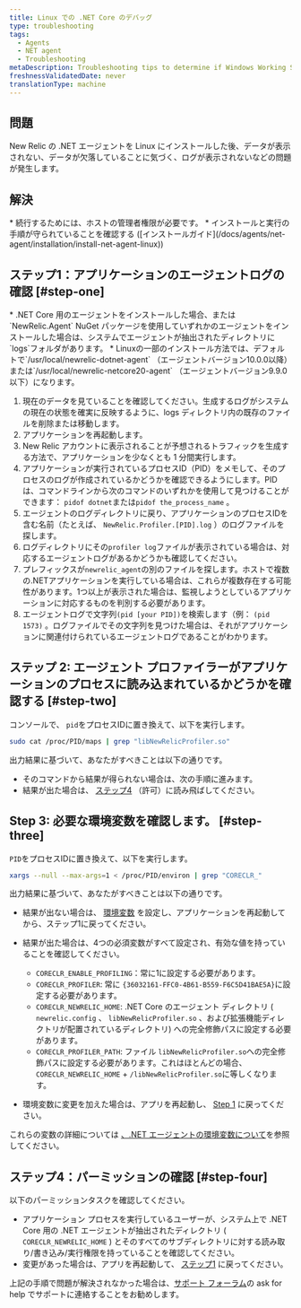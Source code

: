 ```yaml
---
title: Linux での .NET Core のデバッグ
type: troubleshooting
tags:
  - Agents
  - NET agent
  - Troubleshooting
metaDescription: Troubleshooting tips to determine if Windows Working Set memory usage is a concern after you install New Relic's .NET agent for your app.
freshnessValidatedDate: never
translationType: machine
---
```


## 問題

New Relic の .NET エージェントを Linux にインストールした後、データが表示されない、データが欠落していることに気づく、ログが表示されないなどの問題が発生します。

## 解決

<Callout variant="important">
  * 続行するためには、ホストの管理者権限が必要です。
  * インストールと実行の手順が守られていることを確認する ([インストールガイド](/docs/agents/net-agent/installation/install-net-agent-linux))
</Callout>

## ステップ1：アプリケーションのエージェントログの確認 [#step-one]

<Callout variant="tip">
  * .NET Core 用のエージェントをインストールした場合、または`NewRelic.Agent` NuGet パッケージを使用していずれかのエージェントをインストールした場合は、システムでエージェントが抽出されたディレクトリに`logs`フォルダがあります。
  * Linuxの一部のインストール方法では、デフォルトで`/usr/local/newrelic-dotnet-agent` （エージェントバージョン10.0.0以降）または`/usr/local/newrelic-netcore20-agent` （エージェントバージョン9.9.0以下）になります。
</Callout>

1. 現在のデータを見ていることを確認してください。生成するログがシステムの現在の状態を確実に反映するように、logs ディレクトリ内の既存のファイルを削除または移動します。
2. アプリケーションを再起動します。
3. New Relic アカウントに表示されることが予想されるトラフィックを生成する方法で、アプリケーションを少なくとも 1 分間実行します。
4. アプリケーションが実行されているプロセスID（PID）をメモして、そのプロセスのログが作成されているかどうかを確認できるようにします。PIDは、コマンドラインから次のコマンドのいずれかを使用して見つけることができます： `pidof dotnet`または`pidof the_process_name` 。
5. エージェントのログディレクトリに戻り、アプリケーションのプロセスIDを含む名前（たとえば、 `NewRelic.Profiler.[PID].log` ）のログファイルを探します。
6. ログディレクトリにその`profiler log`ファイルが表示されている場合は、対応するエージェントログがあるかどうかも確認してください。
7. プレフィックスが`newrelic_agent`の別のファイルを探します。ホストで複数の.NETアプリケーションを実行している場合は、これらが複数存在する可能性があります。1つ以上が表示された場合は、監視しようとしているアプリケーションに対応するものを判別する必要があります。
8. エージェントログで文字列`(pid [your PID])`を検索します（例： `(pid 1573)` 。ログファイルでその文字列を見つけた場合は、それがアプリケーションに関連付けられているエージェントログであることがわかります。

## ステップ 2: エージェント プロファイラーがアプリケーションのプロセスに読み込まれているかどうかを確認する [#step-two]

コンソールで、 `pid`をプロセスIDに置き換えて、以下を実行します。

```bash
sudo cat /proc/PID/maps | grep "libNewRelicProfiler.so"
```

出力結果に基づいて、あなたがすべきことは以下の通りです。

* そのコマンドから結果が得られない場合は、次の手順に進みます。
* 結果が出た場合は、 [ステップ4](#step-four) （許可）に読み飛ばしてください。

## Step 3: 必要な環境変数を確認します。 [#step-three]

`PID`をプロセスIDに置き換えて、以下を実行します。

```bash
xargs --null --max-args=1 < /proc/PID/environ | grep "CORECLR_"
```

出力結果に基づいて、あなたがすべきことは以下の通りです。

* 結果が出ない場合は、 [環境変数](https://discuss.newrelic.com/t/relic-solution-net-core-agent-required-environment-variables/68972) を設定し、アプリケーションを再起動してから、ステップ1に戻ってください。

* 結果が出た場合は、4つの必須変数がすべて設定され、有効な値を持っていることを確認してください。

  * `CORECLR_ENABLE_PROFILING`：常に1に設定する必要があります。
  * `CORECLR_PROFILER`: 常に `{36032161-FFC0-4B61-B559-F6C5D41BAE5A}`に設定する必要があります。
  * `CORECLR_NEWRELIC_HOME`: .NET Core のエージェント ディレクトリ ( `newrelic.config` 、 `libNewRelicProfiler.so` 、および拡張機能ディレクトリが配置されているディレクトリ) への完全修飾パスに設定する必要があります。
  * `CORECLR_PROFILER_PATH`: ファイル `libNewRelicProfiler.so`への完全修飾パスに設定する必要があります。これはほとんどの場合、 `CORECLR_NEWRELIC_HOME` + `/libNewRelicProfiler.so`に等しくなります。

* 環境変数に変更を加えた場合は、アプリを再起動し、 [Step 1](#step-one) に戻ってください。

これらの変数の詳細については [、.NET エージェントの環境変数について](/docs/apm/agents/net-agent/other-installation/understanding-net-agent-environment-variables/)を参照してください。

## ステップ4：パーミッションの確認 [#step-four]

以下のパーミッションタスクを確認してください。

* アプリケーション プロセスを実行しているユーザーが、システム上で .NET Core 用の .NET エージェントが抽出されたディレクトリ ( `CORECLR_NEWRELIC_HOME` ) とそのすべてのサブディレクトリに対する読み取り/書き込み/実行権限を持っていることを確認してください。
* 変更があった場合は、アプリを再起動して、 [ステップ1](#step-one) に戻ってください。

上記の手順で問題が解決されなかった場合は、[サポート フォーラム](https://discuss.newrelic.com/)の ask for help でサポートに連絡することをお勧めします。